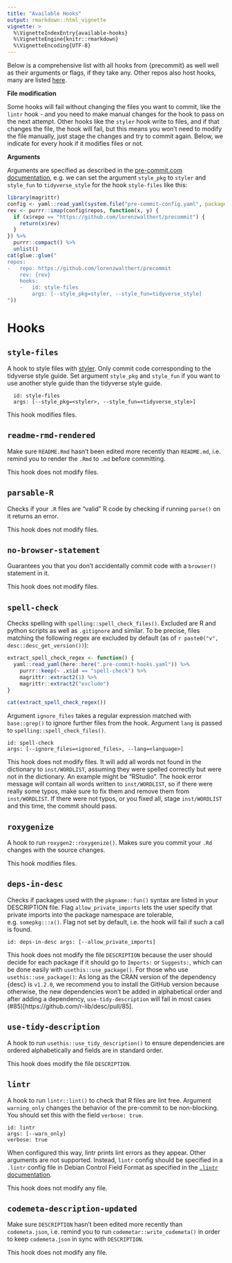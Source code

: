 ```yaml
---
title: "Available Hooks"
output: rmarkdown::html_vignette
vignette: >
  %\VignetteIndexEntry{available-hooks}
  %\VignetteEngine{knitr::rmarkdown}
  %\VignetteEncoding{UTF-8}
---
```


Below is a comprehensive list with all hooks from {precommit} as well well as
their arguments or flags, if they take any. Other repos also host hooks, many
are listed [here](https://pre-commit.com/hooks.html).

**File modification**

Some hooks will fail without changing the files you want to commit, like the
`lintr` hook - and you need to make manual changes for the hook to pass on the
next attempt. Other hooks like the `styler` hook write to files, and if that
changes the file, the hook will fail, but this means you won't need to modify
the file manually, just stage the changes and try to commit again. Below, we
indicate for every hook if it modifies files or not.

**Arguments**

Arguments are specified as described in the [pre-commit.com
documentation](https://pre-commit.com/#passing-arguments-to-hooks), e.g. we can
set the argument `style_pkg` to `styler` and `style_fun` to `tidyverse_style`
for the hook `style-files` like this:

```r
library(magrittr)
config <- yaml::read_yaml(system.file("pre-commit-config.yaml", package = "precommit", mustWork = TRUE))
rev <- purrr::imap(config$repos, function(x, y) {
  if (x$repo == "https://github.com/lorenzwalthert/precommit") {
    return(x$rev)
  }
}) %>%
  purrr::compact() %>%
  unlist()
cat(glue::glue("
repos:
-   repo: https://github.com/lorenzwalthert/precommit
    rev: {rev}
    hooks:
    -   id: style-files
        args: [--style_pkg=styler, --style_fun=tidyverse_style]
"))
```

# Hooks

## `style-files`

A hook to style files with [styler](https://styler.r-lib.org). Only commit code
corresponding to the tidyverse style guide. Set argument `style_pkg` and
`style_fun` if you want to use another style guide than the tidyverse style
guide.

```
  id: style-files
  args: [--style_pkg=<styler>, --style_fun=<tidyverse_style>]
```

This hook modifies files.

## `readme-rmd-rendered`

Make sure `README.Rmd` hasn't been edited more recently than `README.md`, i.e.
remind you to render the `.Rmd` to `.md` before committing.

This hook does not modify files.

## `parsable-R`

Checks if your `.R` files are "valid" R code by checking if running `parse()` on
it returns an error.

This hook does not modify files.

## `no-browser-statement`

Guarantees you that you don't accidentally commit code with a `browser()`
statement in it.

This hook does not modify files.

## `spell-check`

Checks spelling with `spelling::spell_check_files()`. Excluded are R and python
scripts as well as `.gitignore` and similar. To be precise, files matching the
following regex are excluded by default (as of `r paste0("v",
desc::desc_get_version())`):

```r
extract_spell_check_regex <- function() {
  yaml::read_yaml(here::here(".pre-commit-hooks.yaml")) %>%
    purrr::keep(~ .x$id == "spell-check") %>%
    magrittr::extract2(1) %>%
    magrittr::extract2("exclude")
}

cat(extract_spell_check_regex())
```

Argument `ignore_files` takes a regular expression matched with `base::grep()`
to ignore further files from the hook. Argument `lang` is passed to
`spelling::spell_check_files()`.

```
id: spell-check
args: [--ignore_files=<ignored_files>, --lang=<language>]
```

This hook does not modify files. It will add all words not found in the
dictionary to `inst/WORDLIST`, assuming they were spelled correctly but were not
in the dictionary. An example might be "RStudio". The hook error message will
contain all words written to `inst/WORDLIST`, so if there were really some
typos, make sure to fix them and remove them from `inst/WORDLIST`. If there were
not typos, or you fixed all, stage `inst/WORDLIST` and this time, the commit
should pass.

## `roxygenize`

A hook to run `roxygen2::roxygenize()`. Makes sure you commit your `.Rd` changes
with the source changes.

This hook modifies files.

## `deps-in-desc`

Checks if packages used with the `pkgname::fun()` syntax are listed in your
DESCRIPTION file. Flag `allow_private_imports` lets the user specify that
private imports into the package namespace are tolerable, e.g. `somepkg:::x()`.
Flag not set by default, i.e. the hook will fail if such a call is found.

```
id: deps-in-desc args: [--allow_private_imports] 
```

This hook does not modify the file `DESCRIPTION` because the user should decide
for each package if it should go to `Imports:` or `Suggests:`, which can be done
easily with `usethis::use_package()`. For those who use
`usethis::use_package()`: As long as the CRAN version of the dependency {desc}
is `v1.2.0`, we recommend you to install the GitHub version because otherwise,
the new dependencies won't be added in alphabetical order and after adding a
dependency, `use-tidy-description` will fail in most cases
(#85)[https://github.com/r-lib/desc/pull/85].

## `use-tidy-description`

A hook to run `usethis::use_tidy_description()` to ensure dependencies are
ordered alphabetically and fields are in standard order.

This hook does modify the file `DESCRIPTION`.

## `lintr`

A hook to run `lintr::lint()` to check that R files are lint free. Argument
`warning_only` changes the behavior of the pre-commit to be non-blocking. You
should set this with the field `verbose: true`.

```
id: lintr
args: [--warn_only]
verbose: true
```

When configured this way, lintr prints lint errors as they appear. Other
arguments are not supported. Instead, `lintr` config should be specified in a
`.lintr` config file in Debian Control Field Format as specified in the
[`.lintr` documentation](https://github.com/jimhester/lintr#project-configuration).

This hook does not modify any file.

## `codemeta-description-updated`

Make sure `DESCRIPTION` hasn't been edited more recently than `codemeta.json`,
i.e. remind you to run `codemetar::write_codemeta()` in order to keep
`codemeta.json` in sync with `DESCRIPTION`.

This hook does not modify any file.

